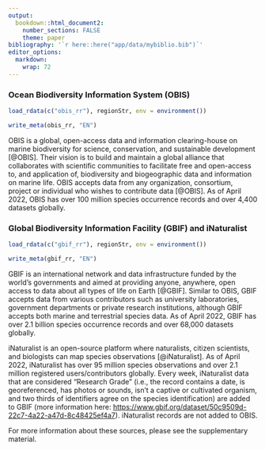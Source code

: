```yaml
---
output:
  bookdown::html_document2:
    number_sections: FALSE
    theme: paper
bibliography: '`r here::here("app/data/mybiblio.bib")`'
editor_options: 
  markdown: 
    wrap: 72
---
```


### **Ocean Biodiversity Information System (OBIS)**{#OBIS-section}

```r
load_rdata(c("obis_rr"), regionStr, env = environment())
```

```r
write_meta(obis_rr, "EN")
```

OBIS is a global, open-access data and information clearing-house on marine biodiversity for science, conservation, and sustainable development [@OBIS]. Their vision is to build and maintain a global alliance that collaborates with scientific communities to facilitate free and open-access to, and application of, biodiversity and biogeographic data and information on marine life. OBIS accepts data from any organization, consortium, project or individual who wishes to contribute data [@OBIS]. As of April 2022, OBIS has over 100 million species occurrence records and over 4,400 datasets globally.


### **Global Biodiversity Information Facility (GBIF) and iNaturalist** {#gbif-section}

```r
load_rdata(c("gbif_rr"), regionStr, env = environment())
```

```r
write_meta(gbif_rr, "EN")
```

GBIF is an international network and data infrastructure funded by the world's governments and aimed at providing anyone, anywhere, open access to data about all types of life on Earth [@GBIF]. Similar to OBIS, GBIF accepts data from various contributors such as university laboratories, government departments or private research institutions, although GBIF accepts both marine and terrestrial species data. As of April 2022, GBIF has over 2.1 billion species occurrence records and over 68,000 datasets globally. 

iNaturalist is an open-source platform where naturalists, citizen scientists, and biologists can map species observations [@iNaturalist]. As of April 2022, iNaturalist has over 95 million species observations and over 2.1 million registered users/contributors globally. Every week, iNaturalist data that are considered "Research Grade" (i.e., the record contains a date, is georeferenced, has photos or sounds, isn't a captive or cultivated organism, and two thirds of identifiers agree on the species identification) are added to GBIF (more information here:
<https://www.gbif.org/dataset/50c9509d-22c7-4a22-a47d-8c48425ef4a7>). iNaturalist records are not added to OBIS.

For more information about these sources, please see the supplementary material.

